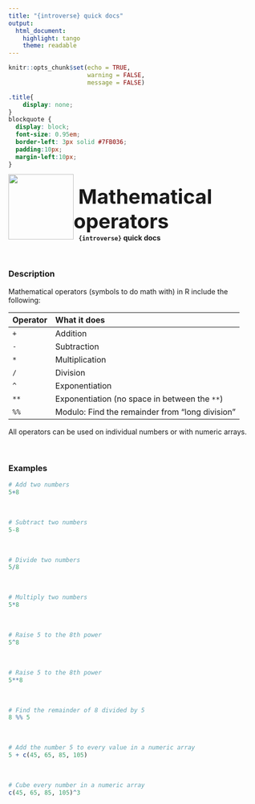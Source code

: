 ```yaml
---
title: "{introverse} quick docs"
output: 
  html_document:
    highlight: tango
    theme: readable
---
```



```r
knitr::opts_chunk$set(echo = TRUE, 
                      warning = FALSE, 
                      message = FALSE)
```

```css
.title{
    display: none;
}
blockquote {
  display: block;
  font-size: 0.95em;
  border-left: 3px solid #7FB036;
  padding:10px;
  margin-left:10px;
}
```

<div>
<br>
 <img src = "logo.png" style = "float:left;height:130px;margin-top:-20px;">
 <span style = "font-weight:bold;font-size:40px;"> 
  &nbsp;Mathematical operators
 </span>
 <br>
 <b>&nbsp;&nbsp;&nbsp;<code>{introverse}</code> quick docs</b>
</div>
<br>

### Description

Mathematical operators (symbols to do math with) in R include the following:
  

| Operator | What it does 
|:-----------|:-------------
|  `+`      | Addition 
|  `-`      | Subtraction 
|  `*`      | Multiplication 
|  `/`      | Division 
|  `^`      | Exponentiation  
|  `**`     | Exponentiation (no space in between the `**`) 
|  `%%`     | Modulo: Find the remainder from "long division"

All operators can be used on individual numbers or with numeric arrays.

<br>

### Examples


```r
# Add two numbers
5+8
```

<br>

```r
# Subtract two numbers
5-8
```

<br>

```r
# Divide two numbers
5/8
```

<br>

```r
# Multiply two numbers
5*8
```

<br>

```r
# Raise 5 to the 8th power
5^8
```


<br>

```r
# Raise 5 to the 8th power
5**8
```

<br>

```r
# Find the remainder of 8 divided by 5
8 %% 5
```

<br>

```r
# Add the number 5 to every value in a numeric array
5 + c(45, 65, 85, 105)
```

<br>

```r
# Cube every number in a numeric array
c(45, 65, 85, 105)^3
```